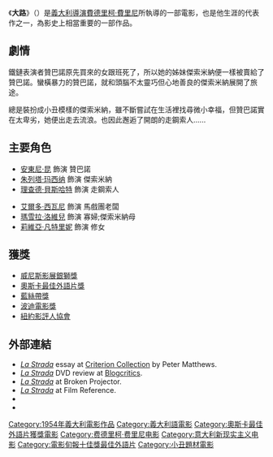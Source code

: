 {{Infobox_Film
|name            = 大路
|original_name   = La strada
|image           = La strada.jpg
|caption         = 
|director        = [[費德里柯·費里尼|費德里柯·費里尼]]
|producer        = [[Dino_De_Laurentiis|Dino De Laurentiis]]<br />[[Carlo_Ponti|Carlo Ponti]]
|writer          = '''Screenplay:'''<br />[[費德里柯·費里尼|費德里柯·費里尼]]<br />[[Ennio_Flaiano|Ennio Flaiano]]<br />Tullio Pinelli<br />'''Story:'''<br />費德里柯·費里尼<br />Tullio Pinelli
|starring        = [[安東尼·昆|安東尼·昆]]<br />[[朱列塔·玛西纳|朱列塔·玛西纳]]<br />[[理查德·貝斯哈特|理查德·貝斯哈特]]
|music           = [[Nino_Rota|Nino Rota]]
|cinematography  = Otello Martelli<br />Carlo Carlini
|editing         = Leo Cattozzo
|distributor     = Trans Lux Inc.
|released        = 1954年9月6日 <br />(於[[威尼斯影展|威尼斯影展]]中首映)<br /> 1954年9月22日<br />([[義大利|義大利]])<br />1956年7月16日 <br />([[美國|美國]])
|runtime         = 104 分
|country         = [[義大利|義大利]]
|language        = [[義大利語|義大利語]]
|budget          = 
|amg_id          = 1:27992
|imdb_id         = 0047528
|}}
《'''大路'''》（{{lang-it|'''La strada'''}}）是[[義大利|義大利]][[導演|導演]][[費德里柯·費里尼|費德里柯·費里尼]]所執導的一部電影，也是他生涯的代表作之一，為影史上相當重要的一部作品。

== 劇情 ==

鐵鏈表演者贊巴諾原先買來的女跟班死了，所以她的姊妹傑索米納便一樣被賣給了贊巴諾。蠻橫暴力的贊巴諾，就和頭腦不太靈巧但心地善良的傑索米納展開了旅途。

總是裝扮成小丑模樣的傑索米納，雖不斷嘗試在生活裡找尋微小幸福，但贊巴諾實在太卑劣，她便出走去流浪。也因此邂逅了開朗的走鋼索人......

== 主要角色 ==
* [[安東尼·昆|安東尼·昆]] 飾演 贊巴諾
* [[朱列塔·玛西纳|朱列塔·玛西纳]] 飾演 傑索米納
* [[理查德·貝斯哈特|理查德·貝斯哈特]] 飾演 走鋼索人

* [[艾爾多·西瓦尼|艾爾多·西瓦尼]] 飾演 馬戲團老闆
* [[瑪雪拉·洛維兒|瑪雪拉·洛維兒]] 飾演 寡婦;傑索米納母
* [[莉維亞·凡特里妮|莉維亞·凡特里妮]] 飾演 修女

== 獲獎 ==
* [[威尼斯影展|威尼斯影展]][[銀獅獎|銀獅獎]]
* [[奧斯卡最佳外語片獎|奧斯卡最佳外語片獎]]
* [[藍絲帶獎|藍絲帶獎]]
* [[波迪電影獎|波迪電影獎]]
* [[紐約影評人協會|紐約影評人協會]]

== 外部連結 ==
* [http://www.criterion.com/asp/release.asp?id=219&eid=334&section=essay ''La Strada''] {{Wayback|url=http://www.criterion.com/asp/release.asp?id=219&eid=334&section=essay |date=20080315054041 }} essay at [[Criterion_Collection|Criterion Collection]] by Peter Matthews.
* [https://web.archive.org/web/20080315065825/http://blogcritics.org/archives/2007/04/12/175922.php ''La Strada''] DVD review at [[Blogcritics|Blogcritics]].
* [https://web.archive.org/web/20080315003549/http://www.brokenprojector.com/wordpress/?p=40 ''La Strada''] at Broken Projector.
* [http://www.filmreference.com/Films-So-St/La-Strada.html ''La Strada''] {{Wayback|url=http://www.filmreference.com/Films-So-St/La-Strada.html |date=20201102093010 }} at Film Reference.
* {{imdb title|id=0047528}}
* {{douban|1292719}}

{{start box}}
{{succession box|[[宮本武藏_(1954年電影)|宮本武藏]]|[[卡比莉亞之夜|卡比莉亞之夜]]|[[奧斯卡最佳外語片獎|奧斯卡最佳外語片獎]]|1956年}}
{{end}}
{{Federico Fellini}}
{{銀獅獎}}
{{奥斯卡最佳外语片奖 (1947–1960)}}
{{蓝丝带奖最佳外语片}}
{{電影旬報十佳獎最佳國外影片}}
{{Authority control}}
{{DEFAULTSORT:Strada}}
[[Category:1954年義大利電影作品|Category:1954年義大利電影作品]]
[[Category:義大利語電影|Category:義大利語電影]]
[[Category:奧斯卡最佳外語片獲獎電影|Category:奧斯卡最佳外語片獲獎電影]]
[[Category:费德里柯·费里尼电影|Category:费德里柯·费里尼电影]]
[[Category:意大利新现实主义电影|Category:意大利新现实主义电影]]
[[Category:電影旬報十佳獎最佳外語片|Category:電影旬報十佳獎最佳外語片]]
[[Category:小丑題材電影|Category:小丑題材電影]]